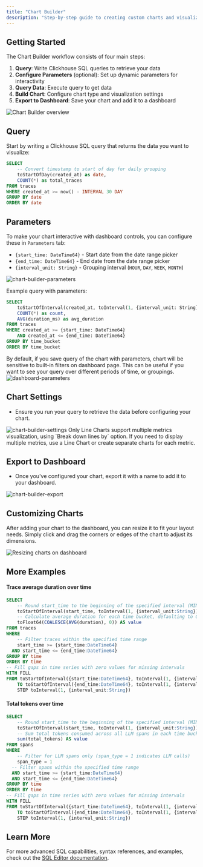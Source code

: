 ```yaml
---
title: "Chart Builder"
description: "Step-by-step guide to creating custom charts and visualizations using the Chart Builder"
---
```


## Getting Started

The Chart Builder workflow consists of four main steps:

1. **Query**: Write Clickhouse SQL queries to retrieve your data
2. **Configure Parameters** (optional): Set up dynamic parameters for interactivity
3. **Query Data**: Execute query to get data
4. **Build Chart**: Configure chart type and visualization settings
5. **Export to Dashboard**: Save your chart and add it to a dashboard

<Frame>
<img src="/images/custom-dashboard/chart-builder-example.png" alt="Chart Builder overview" />
</Frame>

## Query

Start by writing a Clickhouse SQL query that returns the data you want to visualize:

```sql
SELECT
    -- Convert timestamp to start of day for daily grouping
    toStartOfDay(created_at) as date,
    COUNT(*) as total_traces
FROM traces
WHERE created_at >= now() - INTERVAL 30 DAY
GROUP BY date
ORDER BY date
```

## Parameters

To make your chart interactive with dashboard controls, you can configure these in `Parameters` tab:

- `{start_time: DateTime64}` - Start date from the date range picker
- `{end_time: DateTime64}` - End date from the date range picker
- `{interval_unit: String}` - Grouping interval (`HOUR`, `DAY`, `WEEK`, `MONTH`)

<Frame>
    <img src="/images/custom-dashboard/chart-builder-parameters.png" alt="chart-builder-parameters" />
</Frame>

Example query with parameters:

```sql
SELECT
    toStartOfInterval(created_at, toInterval(1, {interval_unit: String})) as time_bucket,
    COUNT(*) as count,
    AVG(duration_ms) as avg_duration
FROM traces
WHERE created_at >= {start_time: DateTime64}
    AND created_at <= {end_time: DateTime64}
GROUP BY time_bucket
ORDER BY time_bucket
```

<Note>
    By default, if you save query of the chart with parameters, chart will be sensitive to built-in filters on dashboard page.
    This can be useful if you want to see your query over different periods of time, or groupings.
</Note>

<Frame>
    <img src="/images/custom-dashboard/dashboard-parameters.png" alt="dashboard-parameters" />
</Frame>

## Chart Settings

- Ensure you run your query to retrieve the data before configuring your chart.

<Frame>
    <img src="/images/custom-dashboard/chart-builder-settings.png" alt="chart-builder-settings" />
</Frame>

<Note>
    Only Line Charts support multiple metrics visualization, using `Break down lines by` option. If you need to display multiple metrics,
    use a Line Chart or create separate charts for each metric.
</Note>

## Export to Dashboard

- Once you've configured your chart, export it with a name to add it to your dashboard.

<Frame>
    <img src="/images/custom-dashboard/chart-builder-export.png" alt="chart-builder-export" />
</Frame>


## Customizing Charts

After adding your chart to the dashboard, you can resize it to fit your layout needs. Simply click and drag the corners or edges of the chart to adjust its dimensions.

<Frame>
    <img src="/images/custom-dashboard/chart-builder-resize.gif" alt="Resizing charts on dashboard" />
</Frame>

## More Examples

#### Trace average duration over time

```sql
SELECT
    -- Round start_time to the beginning of the specified interval (MINUTE, HOUR, DAY, WEEK, MONTH)
    toStartOfInterval(start_time, toInterval(1, {interval_unit:String})) AS time,
    -- Calculate average duration for each time bucket, defaulting to 0 if no data
    toFloat64(COALESCE(AVG(duration), 0)) AS value
FROM traces
WHERE
    -- Filter traces within the specified time range
    start_time >= {start_time:DateTime64}
  AND start_time <= {end_time:DateTime64}
GROUP BY time
ORDER BY time
-- Fill gaps in time series with zero values for missing intervals
WITH FILL
FROM toStartOfInterval({start_time:DateTime64}, toInterval(1, {interval_unit:String}))
    TO toStartOfInterval({end_time:DateTime64}, toInterval(1, {interval_unit:String}))
    STEP toInterval(1, {interval_unit:String})
```

#### Total tokens over time

```sql
SELECT
    -- Round start_time to the beginning of the specified interval (MINUTE, HOUR, DAY, WEEK, MONTH)
    toStartOfInterval(start_time, toInterval(1, {interval_unit:String})) AS time,
    -- Sum total tokens consumed across all LLM spans in each time bucket
    sum(total_tokens) AS value
FROM spans
WHERE
    -- Filter for LLM spans only (span_type = 1 indicates LLM calls)
    span_type = 1
  -- Filter spans within the specified time range
  AND start_time >= {start_time:DateTime64}
  AND start_time <= {end_time:DateTime64}
GROUP BY time
ORDER BY time
-- Fill gaps in time series with zero values for missing intervals
WITH FILL
FROM toStartOfInterval({start_time:DateTime64}, toInterval(1, {interval_unit:String}))
    TO toStartOfInterval({end_time:DateTime64}, toInterval(1, {interval_unit:String}))
    STEP toInterval(1, {interval_unit:String})
```

## Learn More

For more advanced SQL capabilities, syntax references, and examples, check out the [SQL Editor documentation](/sql-editor/introduction).